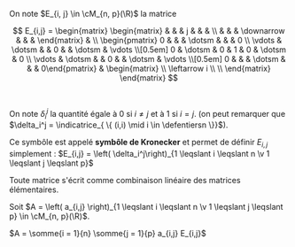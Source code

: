 


<Item type='definition' titre='matrices élémentaires'>

On note $E_{i, j} \in \cM_{n, p}(\R)$ la matrice 

$$
E_{i,j} = 
\begin{matrix}
\begin{matrix} & & & j & & & \\ & & & \downarrow & & & \end{matrix} & \\
\begin{pmatrix}
0 &  & & \dotsm & & & 0 \\
\vdots & \dotsm & & 0 & & \dotsm & \vdots \\[0.5em]
0 & \dotsm & 0  & 1 & 0 & \dotsm & 0 \\
\vdots & \dotsm & & 0 & & \dotsm & \vdots \\[0.5em]
0 &  & & \dotsm & &  & 0\end{pmatrix} & \begin{matrix}  \\ \leftarrow i  \\ \\ \end{matrix}  
\end{matrix}
$$

<br/>

On note $\delta_i^j$ la quantité égale à $0$ si $i \neq j$ et à $1$ si $i = j$. (on peut remarquer que $\delta_i^j = \indicatrice_{ \{ (i,i) \mid i \in \defentiersn \}}$). 

Ce symbôle est appelé **symbôle de Kronecker** et permet de définir $E_{i,j}$ simplement : $E_{i,j} = \left( \delta_i^j\right)_{1 \leqslant i \leqslant n \v 1 \leqslant j \leqslant p}$
</Item>

<Item type='proposition' titre=' à propos de matrices élémentaires'>

Toute matrice s'écrit comme combinaison linéaire des matrices élémentaires.
</Item>

<Hideable type='démonstration' titre=''>

Soit $A = \left(  a_{i,j} \right)_{1 \leqslant i \leqslant n \v 1 \leqslant j \leqslant p} \in \cM_{n, p}(\R)$.

$A = \somme{i = 1}{n} \somme{j = 1}{p} a_{i,j} E_{i,j}$

</Hideable>